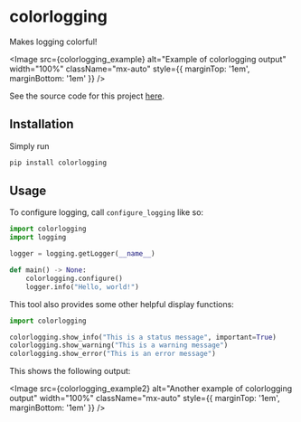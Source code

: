 
# colorlogging

Makes logging colorful!

<Image
  src={colorlogging_example}
  alt="Example of colorlogging output"
  width="100%"
  className="mx-auto"
  style={{ marginTop: '1em', marginBottom: '1em' }}
/>

See the source code for this project [here](https://github.com/kscalelabs/colorlogging).

## Installation

Simply run

```bash
pip install colorlogging
```

## Usage

To configure logging, call `configure_logging` like so:

```python
import colorlogging
import logging

logger = logging.getLogger(__name__)

def main() -> None:
    colorlogging.configure()
    logger.info("Hello, world!")
```

This tool also provides some other helpful display functions:

```python
import colorlogging

colorlogging.show_info("This is a status message", important=True)
colorlogging.show_warning("This is a warning message")
colorlogging.show_error("This is an error message")
```

This shows the following output:

<Image
  src={colorlogging_example2}
  alt="Another example of colorlogging output"
  width="100%"
  className="mx-auto"
  style={{ marginTop: '1em', marginBottom: '1em' }}
/>
